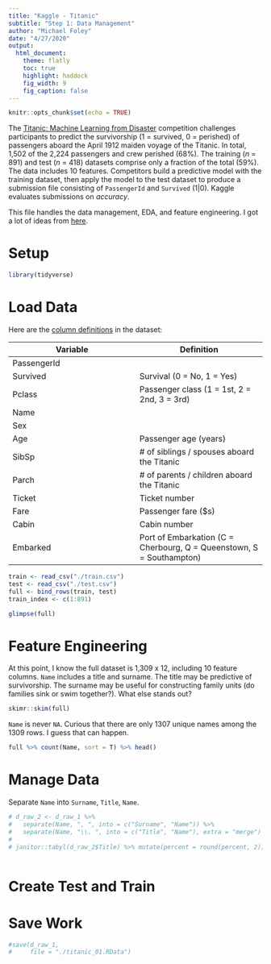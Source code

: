 ```yaml
---
title: "Kaggle - Titanic"
subtitle: "Step 1: Data Management"
author: "Michael Foley"
date: "4/27/2020"
output: 
  html_document:
    theme: flatly
    toc: true
    highlight: haddock
    fig_width: 9
    fig_caption: false
---
```


```r
knitr::opts_chunk$set(echo = TRUE)
```


The [Titanic: Machine Learning from Disaster](https://www.kaggle.com/c/titanic) competition challenges participants to predict the survivorship (1 = survived, 0 = perished) of passengers aboard the April 1912 maiden voyage of the Titanic.  In total, 1,502 of the 2,224 passengers and crew perished (68%). The training (*n* = 891) and test (*n* = 418) datasets comprise only a fraction of the total (59%). The data includes 10 features. Competitors build a predictive model with the training dataset, then apply the model to the test dataset to produce a submission file consisting of `PassengerId` and `Survived` (1|0).  Kaggle evaluates submissions on *accuracy*.

This file handles the data management, EDA, and feature engineering.  I got a lot of ideas from [here](https://www.kaggle.com/mrisdal/exploring-survival-on-the-titanic).


# Setup

```r
library(tidyverse)
```


# Load Data

Here are the [column definitions](https://www.kaggle.com/c/titanic/data) in the dataset:

Variable | Definition
---|---
PassengerId	| 
Survived | Survival (0 = No, 1 = Yes)
Pclass | Passenger class (1 = 1st, 2 = 2nd, 3 = 3rd)
Name |				
Sex	| 		
Age	|	Passenger age (years)
SibSp	| # of siblings / spouses aboard the Titanic
Parch	| # of parents / children aboard the Titanic
Ticket | Ticket number
Fare | Passenger fare ($s)
Cabin	| Cabin number
Embarked | Port of Embarkation (C = Cherbourg, Q = Queenstown, S = Southampton)

```r
train <- read_csv("./train.csv") 
test <- read_csv("./test.csv")
full <- bind_rows(train, test)
train_index <- c(1:891)

glimpse(full)
```


# Feature Engineering

At this point, I know the full dataset is 1,309 x 12, including 10 feature columns.  `Name` includes a title and surname.  The title may be predictive of survivorship.  The surname may be useful for constructing family units (do families sink or swim together?).  What else stands out?

```r
skimr::skim(full)
```

`Name` is never `NA`.  Curious that there are only 1307 unique names among the 1309 rows. I guess that can happen.

```r
full %>% count(Name, sort = T) %>% head()
```


# Manage Data

Separate `Name` into `Surname`, `Title`, `Name`.

```r
# d_raw_2 <- d_raw_1 %>% 
#   separate(Name, ", ", into = c("Surname", "Name")) %>%
#   separate(Name, "\\. ", into = c("Title", "Name"), extra = "merge")
# 
# janitor::tabyl(d_raw_2$Title) %>% mutate(percent = round(percent, 2))
```

```r

```




# Create Test and Train




# Save Work

```r
#save(d_raw_1, 
#     file = "./titanic_01.RData")
```

